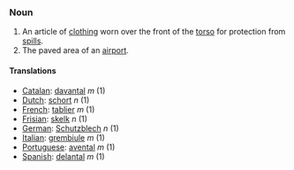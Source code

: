 ===Noun===

# An article of [[clothing]] worn over the front of the [[torso]] for protection from [[spill]]s.
# The paved area of an [[airport]].

====Translations====
*[[Catalan]]: [[davantal]] ''m'' (1)
*[[Dutch]]: [[schort]] ''n'' (1)
*[[French]]: [[tablier]] ''m'' (1)
*[[Frisian]]: [[skelk]] ''n'' (1)
*[[German]]: [[Schutzblech]] ''n'' (1)
*[[Italian]]: [[grembiule]] ''m'' (1)
*[[Portuguese]]: [[avental]] ''m'' (1)
*[[Spanish]]: [[delantal]] ''m'' (1)
